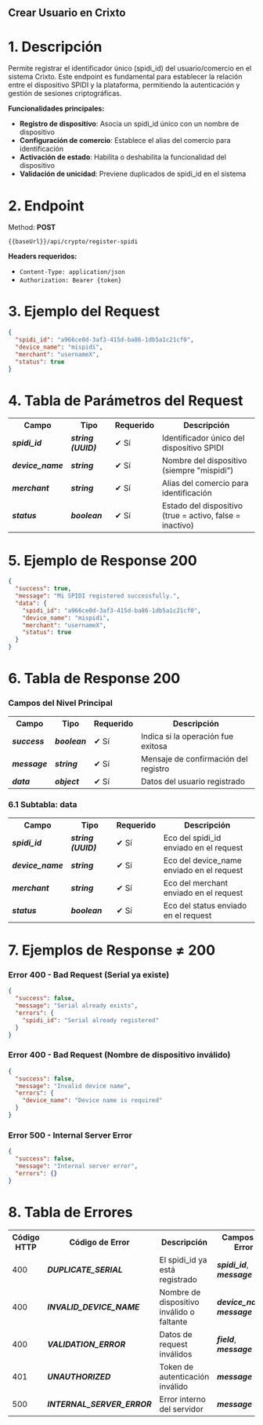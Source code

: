 

<Meta title="API-MAP/Crixto/Mapeo Spidi/Sesion Cripto/1. Crear Usuario" />

## Crear Usuario en Crixto

# 1. Descripción

Permite registrar el identificador único (spidi_id) del usuario/comercio en el sistema Crixto. Este endpoint es fundamental para establecer la relación entre el dispositivo SPIDI y la plataforma, permitiendo la autenticación y gestión de sesiones criptográficas.

**Funcionalidades principales:**
- **Registro de dispositivo**: Asocia un spidi_id único con un nombre de dispositivo
- **Configuración de comercio**: Establece el alias del comercio para identificación
- **Activación de estado**: Habilita o deshabilita la funcionalidad del dispositivo
- **Validación de unicidad**: Previene duplicados de spidi_id en el sistema

# 2. Endpoint

Method: **POST**
```
{{baseUrl}}/api/crypto/register-spidi
```

**Headers requeridos:**
- `Content-Type: application/json`
- `Authorization: Bearer {token}`

# 3. Ejemplo del Request

```json
{
  "spidi_id": "a966ce0d-3af3-415d-ba86-1db5a1c21cf0",
  "device_name": "mispidi",
  "merchant": "usernameX",
  "status": true
}
```

# 4. Tabla de Parámetros del Request

<table>
<tr><th>Campo</th><th>Tipo</th><th>Requerido</th><th>Descripción</th></tr>
<tr><td><b><i>spidi_id</i></b></td><td><b><i>string (UUID)</i></b></td><td>✔ Sí</td><td>Identificador único del dispositivo SPIDI</td></tr>
<tr><td><b><i>device_name</i></b></td><td><b><i>string</i></b></td><td>✔ Sí</td><td>Nombre del dispositivo (siempre "mispidi")</td></tr>
<tr><td><b><i>merchant</i></b></td><td><b><i>string</i></b></td><td>✔ Sí</td><td>Alias del comercio para identificación</td></tr>
<tr><td><b><i>status</i></b></td><td><b><i>boolean</i></b></td><td>✔ Sí</td><td>Estado del dispositivo (true = activo, false = inactivo)</td></tr>
</table>

# 5. Ejemplo de Response 200

```json
{
  "success": true,
  "message": "Mi SPIDI registered successfully.",
  "data": {
    "spidi_id": "a966ce0d-3af3-415d-ba86-1db5a1c21cf0",
    "device_name": "mispidi",
    "merchant": "usernameX",
    "status": true
  }
}
```

# 6. Tabla de Response 200

### Campos del Nivel Principal

<table>
<tr><th>Campo</th><th>Tipo</th><th>Requerido</th><th>Descripción</th></tr>
<tr><td><b><i>success</i></b></td><td><b><i>boolean</i></b></td><td>✔ Sí</td><td>Indica si la operación fue exitosa</td></tr>
<tr><td><b><i>message</i></b></td><td><b><i>string</i></b></td><td>✔ Sí</td><td>Mensaje de confirmación del registro</td></tr>
<tr><td><b><i>data</i></b></td><td><b><i>object</i></b></td><td>✔ Sí</td><td>Datos del usuario registrado</td></tr>
</table>

### 6.1 Subtabla: data

<table>
<tr><th>Campo</th><th>Tipo</th><th>Requerido</th><th>Descripción</th></tr>
<tr><td><b><i>spidi_id</i></b></td><td><b><i>string (UUID)</i></b></td><td>✔ Sí</td><td>Eco del spidi_id enviado en el request</td></tr>
<tr><td><b><i>device_name</i></b></td><td><b><i>string</i></b></td><td>✔ Sí</td><td>Eco del device_name enviado en el request</td></tr>
<tr><td><b><i>merchant</i></b></td><td><b><i>string</i></b></td><td>✔ Sí</td><td>Eco del merchant enviado en el request</td></tr>
<tr><td><b><i>status</i></b></td><td><b><i>boolean</i></b></td><td>✔ Sí</td><td>Eco del status enviado en el request</td></tr>
</table>

# 7. Ejemplos de Response ≠ 200

### Error 400 - Bad Request (Serial ya existe)

```json
{
  "success": false,
  "message": "Serial already exists",
  "errors": {
    "spidi_id": "Serial already registered"
  }
}
```

### Error 400 - Bad Request (Nombre de dispositivo inválido)

```json
{
  "success": false,
  "message": "Invalid device name",
  "errors": {
    "device_name": "Device name is required"
  }
}
```

### Error 500 - Internal Server Error

```json
{
  "success": false,
  "message": "Internal server error",
  "errors": {}
}
```

# 8. Tabla de Errores

<table>
<tr><th>Código HTTP</th><th>Código de Error</th><th>Descripción</th><th>Campos de Error</th></tr>
<tr><td>400</td><td><b><i>DUPLICATE_SERIAL</i></b></td><td>El spidi_id ya está registrado</td><td><b><i>spidi_id</i></b>, <b><i>message</i></b></td></tr>
<tr><td>400</td><td><b><i>INVALID_DEVICE_NAME</i></b></td><td>Nombre de dispositivo inválido o faltante</td><td><b><i>device_name</i></b>, <b><i>message</i></b></td></tr>
<tr><td>400</td><td><b><i>VALIDATION_ERROR</i></b></td><td>Datos de request inválidos</td><td><b><i>field</i></b>, <b><i>message</i></b></td></tr>
<tr><td>401</td><td><b><i>UNAUTHORIZED</i></b></td><td>Token de autenticación inválido</td><td><b><i>message</i></b></td></tr>
<tr><td>500</td><td><b><i>INTERNAL_SERVER_ERROR</i></b></td><td>Error interno del servidor</td><td><b><i>message</i></b></td></tr>
</table>
